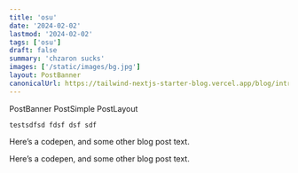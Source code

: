 ```yaml
---
title: 'osu'
date: '2024-02-02'
lastmod: '2024-02-02'
tags: ['osu']
draft: false
summary: 'chzaron sucks'
images: ['/static/images/bg.jpg']
layout: PostBanner  
canonicalUrl: https://tailwind-nextjs-starter-blog.vercel.app/blog/introducing-tailwind-nextjs-starter-blog
---
```


PostBanner PostSimple PostLayout

```c++:lol
testsdfsd fdsf dsf sdf
```

Here’s a codepen, and some other blog post text.


Here’s a codepen, and some other blog post text.



